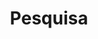 ---
title: "Pesquisa"
description: "Pesquisa notícias no O Arquivo."
blocks:
  - name: "HEADER"
    title: "Pesquisa Notícias"
---